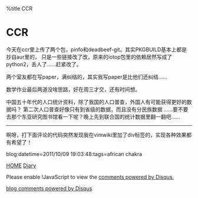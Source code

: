 %title CCR


= CCR=

今天在ccr里上传了两个包，pinfo和deadbeef-git。其实PKGBUILD基本上都是抄自aur里的，
只是一些链接改了改，原来的iotop包里的依赖居然写成了python2，丢人了……赶紧改了。

两个室友都在写paper，满纠结的，其实我写paper是比他们还纠结……

数学作业最后两道没啥思路，好在周三才交，还有时间想。

中国五十年代的人口统计资料，除了我国的人口普查，外国人有可能获得更好的数据吗？
第二次人口普查好像只有到省级的数据，而且没有分民族数据
……要不要去那个东亚研究图书馆看一下呢？晚上先到联合国的统计数据里翻一翻吧……

----

啊呀，打下面评论的代码突然发现我在vimwiki里加了div标签的，实现各种效果都有希望了！

blog:datetime=2011/10/09 19:03:48:tags=african chakra

[[../index|HOME]]   [[diary|Diary]]

<div id="disqus_thread"></div>
<script type="text/javascript" src="comment.js">
</script>
<noscript>Please enable !JavaScript to view the <a href="http://disqus.com/?ref_noscript">comments powered by Disqus.</a></noscript>
<a href="http://disqus.com" class="dsq-brlink">blog comments powered by <span class="logo-disqus">Disqus</span></a>
<script type="text/javascript" src="count.js">
</script>

